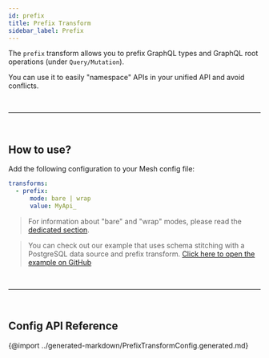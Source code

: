 ```yaml
---
id: prefix
title: Prefix Transform
sidebar_label: Prefix
---
```


The `prefix` transform allows you to prefix GraphQL types and GraphQL root operations (under `Query/Mutation`).

You can use it to easily "namespace" APIs in your unified API and avoid conflicts.

<PackageInstall packages="@graphql-mesh/transform-prefix" />

<p>&nbsp;</p>

---

<p>&nbsp;</p>

## How to use?

Add the following configuration to your Mesh config file:

```yaml
transforms:
  - prefix:
      mode: bare | wrap
      value: MyApi_
```

> For information about "bare" and "wrap" modes, please read the [dedicated section](/docs/transforms/transforms-introduction#two-different-modes).

> You can check out our example that uses schema stitching with a PostgreSQL data source and prefix transform.
> [Click here to open the example on GitHub](https://github.com/Urigo/graphql-mesh/tree/master/examples/postgres-geodb)

<p>&nbsp;</p>

---

<p>&nbsp;</p>

## Config API Reference

{@import ../generated-markdown/PrefixTransformConfig.generated.md}
